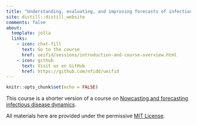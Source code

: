 ```yaml
---
title: "Understanding, evaluating, and improving forecasts of infectious disease burden"
site: distill::distill_website
comments: false
about:
  template: jolla
  links:
    - icon: chat-fill
      text: Go to the course
      href: ueifid/sessions/introduction-and-course-overview.html
    - icon: github
      text: Visit us on GitHub
      href: https://github.com/nfidd/ueifid
---
```


```r
knitr::opts_chunk$set(echo = FALSE)
```

This course is a shorter version of a course on [Nowcasting and forecasting infectious disease dynamics](https://nfidd.github.io/nfidd/).

All materials here are provided under the permissive [MIT License](https://github.com/nfidd/ueifid/blob/main/LICENSE).
